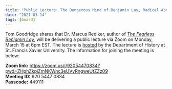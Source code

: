 ```yaml
---
title: "Public Lecture: The Dangerous Mind of Benjamin Lay, Radical Abolitionist"
date: "2021-03-14"
tags: [board]
---
```


Tom Goodridge shares that Dr. Marcus Rediker, author of [_The Fearless Benjamin Lay_](https://www.penguinrandomhouse.com/books/538472/the-fearless-benjamin-lay-by-marcus-rediker/), will be delivering a public lecture via Zoom on Monday, March 15 at 6pm EST. The lecture is [hosted](https://www2.mystfx.ca/history/?fbclid=IwAR38omKh75a75eHcpUH49N1owDopLXBfvJUDSkBIOJzO9zscVSb2kPPvtlE) by the Department of History at St. Francis Xavier University. The information for joining the meeting is below:

**Zoom link:** https://zoom.us/j/92054470834?pwd=ZHphZkpiZmNKWnc3eUVvRngweUtZZz09<br/>
**Meeting ID:** 920 5447 0834<br/>
**Passcode:** 449111
